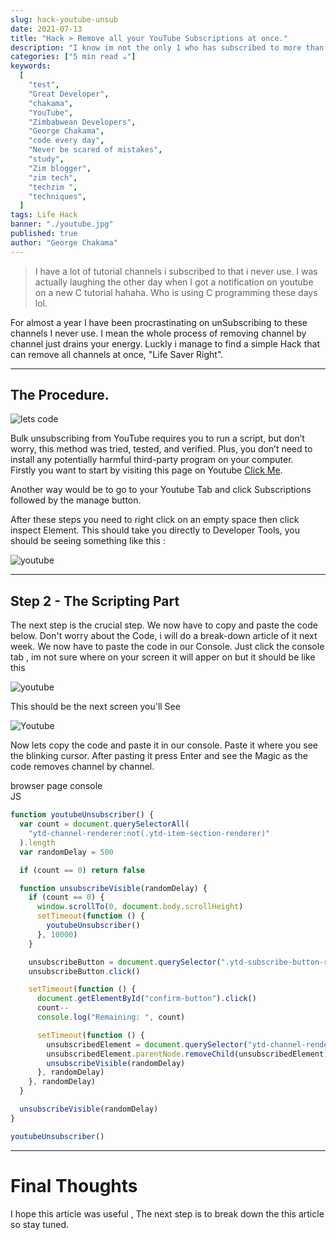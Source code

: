 ```yaml
---
slug: hack-youtube-unsub
date: 2021-07-13
title: "Hack > Remove all your YouTube Subscriptions at once."
description: "I know im not the only 1 who has subscribed to more than 200 youtube accounts which I no longer follow. We are going to run a script to bulk delete all subscriptions."
categories: ["5 min read ☕"]
keywords:
  [
    "test",
    "Great Developer",
    "chakama",
    "YouTube",
    "Zimbabwean Developers",
    "George Chakama",
    "code every day",
    "Never be scared of mistakes",
    "study",
    "Zim blogger",
    "zim tech",
    "techzim ",
    "techniques",
  ]
tags: Life Hack
banner: "./youtube.jpg"
published: true
author: "George Chakama"
---
```


> I have a lot of tutorial channels i subscribed to that i never use. I was actually laughing the other day when I got a notification on youtube on a new C tutorial hahaha. Who is using C programming these days lol.

For almost a year I have been procrastinating on unSubscribing to these channels I never use. I mean the whole process of removing channel by channel just drains your energy. Luckly i manage to find a simple Hack that can remove all channels at once, "Life Saver Right".

---

## The Procedure.

![lets code](https://media.giphy.com/media/lJnAXeJO8tE7E37mxq/giphy.gif)

Bulk unsubscribing from YouTube requires you to run a script, but don’t worry, this method was tried, tested, and verified. Plus, you don’t need to install any potentially harmful third-party program on your computer.  
Firstly you want to start by visiting this page on Youtube [Click Me](https://www.youtube.com/feed/channels).

Another way would be to go to your Youtube Tab and click Subscriptions followed by the manage button.

After these steps you need to right click on an empty space then click inspect Element. This should take you directly to Developer Tools, you should be seeing something like this :

![youtube](./youtube-srn.png)

---

## Step 2 - The Scripting Part

The next step is the crucial step. We now have to copy and paste the code below. Don't worry about the Code, i will do a break-down article of it next week. We now have to paste the code in our Console. Just click the console tab , im not sure where on your screen it will apper on but it should be like this

![youtube](./youtube-srn2.png)

This should be the next screen you'll See

![Youtube](./youtube-srn3.png)

Now lets copy the code and paste it in our console. Paste it where you see the blinking cursor. After pasting it press Enter and see the Magic as the code removes channel by channel.

<div>
<div className="code-src" >
  browser page console
  <div className="js code-lang">JS</div>
</div>

```js
function youtubeUnsubscriber() {
  var count = document.querySelectorAll(
    "ytd-channel-renderer:not(.ytd-item-section-renderer)"
  ).length
  var randomDelay = 500

  if (count == 0) return false

  function unsubscribeVisible(randomDelay) {
    if (count == 0) {
      window.scrollTo(0, document.body.scrollHeight)
      setTimeout(function () {
        youtubeUnsubscriber()
      }, 10000)
    }

    unsubscribeButton = document.querySelector(".ytd-subscribe-button-renderer")
    unsubscribeButton.click()

    setTimeout(function () {
      document.getElementById("confirm-button").click()
      count--
      console.log("Remaining: ", count)

      setTimeout(function () {
        unsubscribedElement = document.querySelector("ytd-channel-renderer")
        unsubscribedElement.parentNode.removeChild(unsubscribedElement)
        unsubscribeVisible(randomDelay)
      }, randomDelay)
    }, randomDelay)
  }

  unsubscribeVisible(randomDelay)
}

youtubeUnsubscriber()
```

</div>

---

# Final Thoughts

I hope this article was useful , The next step is to break down the this article so stay tuned.
